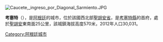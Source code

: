 [[Image:Caucete,_ingreso_por_Diagonal_Sarmiento.JPG|right]]
{{Coord|31|39|S|68|17|W|display=title}}

'''考塞特'''（{{lang-es|Caucete}}），是[[阿根廷|阿根廷]]的城市，位於該國西北部[[聖胡安省_(阿根廷)|聖胡安省]]，是[[考塞特縣|考塞特縣]]的首府，處於[[聖胡安_(阿根廷)|聖胡安]]東南面25公里，該城鎮海拔高度570米，2012年人口30,031。

{{Argentina-geo-stub}}
[[Category:阿根廷城市|Category:阿根廷城市]]